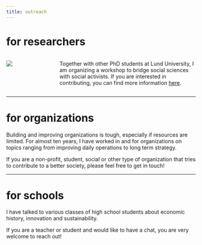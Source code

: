 ```yaml
---
title: outreach
---
```


# for researchers

::::{.columns}
:::{.column width="25%"}
![](images/socialchangeworkshop_instagrampost_1080x1080.png){fig-alt="A design reading Social Change Workshop 06/05/23 Lund University Sol Auditorium 09:00-15:00" style="padding-right:10px;"}
::: 

:::{.column width="75%"} 
Together with other PhD students at Lund University, I am organizing a workshop to bridge social sciences with social activists.
If you are interested in contributing, you can find more information [here](pjkreutzer.github.io/social-change-workshop).
:::
::::
****

# for organizations

Building and improving organizations is tough, especially if resources are limited.
For almost ten years, I have worked in and for organizations on topics ranging from improving daily operations to long term strategy.

If you are a non-profit, student, social or other type of organization that tries to contribute to a better society, please feel free to get in touch!

****

# for schools

I have talked to various classes of high school students about economic history, innovation and sustainability.

If you are a teacher or student and would like to have a chat, you are very welcome to reach out!
